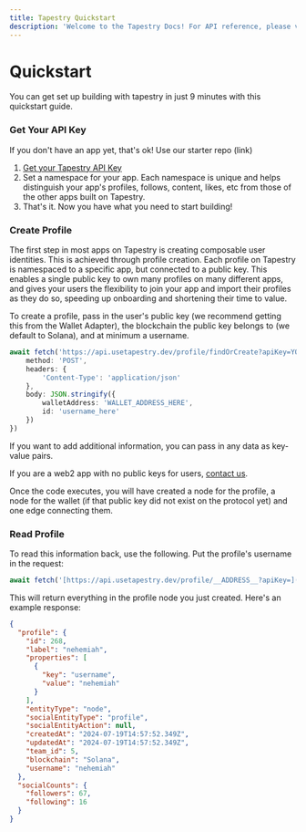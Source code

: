```yaml
---
title: Tapestry Quickstart
description: 'Welcome to the Tapestry Docs! For API reference, please visit <a href="https://api.usetapestry.dev/docs" target="_blank" rel="noopener noreferrer">https://api.usetapestry.dev/docs</a>'
---
```


# Quickstart

You can get set up building with tapestry in just 9 minutes with this quickstart guide. 

### Get Your API Key

If you don't have an app yet, that's ok! Use our starter repo (link)

1. [Get your Tapestry API Key](https://app.usetapestry.dev/)
2. Set a namespace for your app. Each namespace is unique and helps distinguish your app's profiles, follows, content, likes, etc from those of the other apps built on Tapestry.
3. That's it. Now you have what you need to start building!

### Create Profile

The first step in most apps on Tapestry is creating composable user identities. This is achieved through profile creation. Each profile on Tapestry is namespaced to a specific app, but connected to a public key. This enables a single public key to own many profiles on many different apps, and gives your users the flexibility to join your app and import their profiles as they do so, speeding up onboarding and shortening their time to value.

To create a profile, pass in the user's public key (we recommend getting this from the Wallet Adapter), the blockchain the public key belongs to (we default to Solana), and at minimum a username.

```ts
await fetch('https://api.usetapestry.dev/profile/findOrCreate?apiKey=YOUR_API_KEY', {
    method: 'POST',
    headers: {
        'Content-Type': 'application/json'
    },
    body: JSON.stringify({
        walletAddress: 'WALLET_ADDRESS_HERE',
        id: 'username_here'
    })
})
```

If you want to add additional information, you can pass in any data as key-value pairs.

If you are a web2 app with no public keys for users, [contact us](mailto:nemo@primitives.xyz).

Once the code executes, you will have created a node for the profile, a node for the wallet (if that public key did not exist on the protocol yet) and one edge connecting them.

### Read Profile
To read this information back, use the following. Put the profile's username in the request:

```ts
await fetch('[https://api.usetapestry.dev/profile/__ADDRESS__?apiKey=](https://api.usetapestry.dev/profile/__ADDRESS__?apiKey=)')
```

This will return everything in the profile node you just created. Here's an example response:

```json
{
  "profile": {
    "id": 268,
    "label": "nehemiah",
    "properties": [
      {
        "key": "username",
        "value": "nehemiah"
      }
    ],
    "entityType": "node",
    "socialEntityType": "profile",
    "socialEntityAction": null,
    "createdAt": "2024-07-19T14:57:52.349Z",
    "updatedAt": "2024-07-19T14:57:52.349Z",
    "team_id": 5,
    "blockchain": "Solana",
    "username": "nehemiah"
  },
  "socialCounts": {
    "followers": 67,
    "following": 16
  }
}